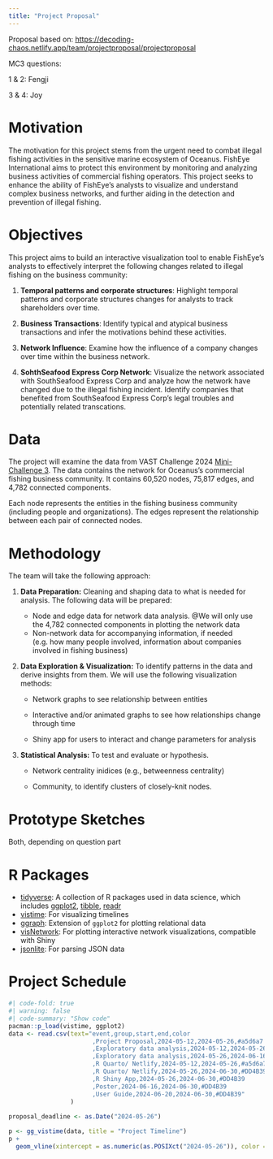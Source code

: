 ```yaml
---
title: "Project Proposal"
---
```


::: {.callout-note appearance="simple"}
Proposal based on: <https://decoding-chaos.netlify.app/team/projectproposal/projectproposal>

MC3 questions:

1 & 2: Fengji

3 & 4: Joy
:::

# Motivation

The motivation for this project stems from the urgent need to combat illegal fishing activities in the sensitive marine ecosystem of Oceanus. FishEye International aims to protect this environment by monitoring and analyzing business activities of commercial fishing operators. This project seeks to enhance the ability of FishEye’s analysts to visualize and understand complex business networks, and further aiding in the detection and prevention of illegal fishing.

# Objectives

This project aims to build an interactive visualization tool to enable FishEye’s analysts to effectively interpret the following changes related to illegal fishing on the business community:

1.  **Temporal patterns and corporate structures**: Highlight temporal patterns and corporate structures changes for analysts to track shareholders over time.

2.  **Business Transactions**: Identify typical and atypical business transactions and infer the motivations behind these activities.

3.  **Network Influence**: Examine how the influence of a company changes over time within the business network.

4.  **SohthSeafood Express Corp Network**: Visualize the network associated with SouthSeafood Express Corp and analyze how the network have changed due to the illegal fishing incident. Identify companies that benefited from SouthSeafood Express Corp’s legal troubles and potentially related transcations.

# Data

The project will examine the data from VAST Challenge 2024 [Mini-Challenge 3](https://vast-challenge.github.io/2024/MC3.html). The data contains the network for Oceanus’s commercial fishing business community. It contains 60,520 nodes, 75,817 edges, and 4,782 connected components.

Each node represents the entities in the fishing business community (including people and organizations). The edges represent the relationship between each pair of connected nodes.

# Methodology

The team will take the following approach:

1.  **Data Preparation:** Cleaning and shaping data to what is needed for analysis. The following data will be prepared:

    -   Node and edge data for network data analysis. \@We will only use the 4,782 connected components in plotting the network data
    -   Non-network data for accompanying information, if needed (e.g. how many people involved, information about companies involved in fishing business)

2.  **Data Exploration & Visualization:** To identify patterns in the data and derive insights from them. We will use the following visualization methods:

    -   Network graphs to see relationship between entities

    -   Interactive and/or animated graphs to see how relationships change through time

    -   Shiny app for users to interact and change parameters for analysis

3.  **Statistical Analysis:** To test and evaluate or hypothesis.

    -   Network centrality inidices (e.g., betweenness centrality)

    -   Community, to identify clusters of closely-knit nodes.

# **Prototype Sketches**

Both, depending on question part

# **R Packages**

-   [tidyverse](https://www.tidyverse.org/): A collection of R packages used in data science, which includes [ggplot2](https://ggplot2.tidyverse.org/), [tibble](https://tibble.tidyverse.org/), [readr](https://readr.tidyverse.org/)
-   [vistime](https://github.com/shosaco/vistime): For visualizing timelines
-   [ggraph](https://ggraph.data-imaginist.com/): Extension of `ggplot2` for plotting relational data
-   [visNetwork](https://datastorm-open.github.io/visNetwork/): For plotting interactive network visualizations, compatible with Shiny
-   [jsonlite](https://cran.r-project.org/web/packages/jsonlite/index.html): For parsing JSON data

# Project Schedule

```r
#| code-fold: true
#| warning: false
#| code-summary: "Show code"
pacman::p_load(vistime, ggplot2)
data <- read.csv(text="event,group,start,end,color
                       ,Project Proposal,2024-05-12,2024-05-26,#a5d6a7
                       ,Exploratory data analysis,2024-05-12,2024-05-26,#a5d6a7
                       ,Exploratory data analysis,2024-05-26,2024-06-16,#DD4B39
                       ,R Quarto/ Netlify,2024-05-12,2024-05-26,#a5d6a7
                       ,R Quarto/ Netlify,2024-05-26,2024-06-30,#DD4B39
                       ,R Shiny App,2024-05-26,2024-06-30,#DD4B39
                       ,Poster,2024-06-16,2024-06-30,#DD4B39
                       ,User Guide,2024-06-20,2024-06-30,#DD4B39"
                 )
                
proposal_deadline <- as.Date("2024-05-26") 

p <- gg_vistime(data, title = "Project Timeline") 
p +
  geom_vline(xintercept = as.numeric(as.POSIXct("2024-05-26")), color = "red", size = 1)
```
